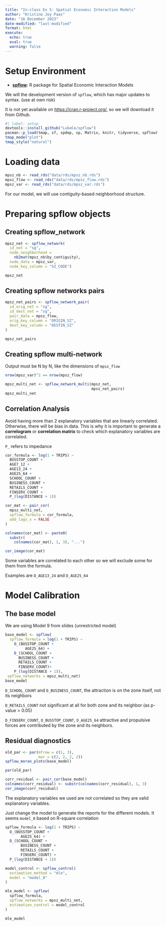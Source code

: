 ```yaml
---
title: "In-class Ex 5: Spatial Economic Interaction Models"
author: "Kristine Joy Paas"
date: "16 December 2023"
date-modified: "last-modified"
format: html
execute: 
  echo: true
  eval: true
  warning: false
---
```


# Setup Environment

-   [**spflow**](https://lukece.github.io/spflow/): R package for Spatial Economic Interaction Models

::: callout-important
We will the development version of `spflow`, which has major updates to syntax. (use at own risk)

It is not yet available on <https://cran.r-project.org/>, so we will download it from Github.
:::

```r
#| label: setup
devtools::install_github("LukeCe/spflow")
pacman::p_load(tmap, sf, spdep, sp, Matrix, knitr, tidyverse, spflow)
tmap_mode("plot")
tmap_style("natural")
```

# Loading data

```r
mpsz_nb <- read_rds("data/rds/mpsz_nb.rds")
mpsz_flow <- read_rds("data/rds/mpsz_flow.rds")
mpsz_var <- read_rds("data/rds/mpsz_var.rds")
```

For our model, we will use contiguity-based neighborhood structure.

# Preparing spflow objects

## Creating spflow_network

```r
mpsz_net <- spflow_network(
  id_net = "sg",
  node_neighborhood =
    nb2mat(mpsz_nb$by_contiguity),
  node_data = mpsz_var,
  node_key_column = "SZ_CODE")

mpsz_net
```

## Creating spflow networks pairs

```r
mpsz_net_pairs <- spflow_network_pair(
  id_orig_net = "sg",
  id_dest_net = "sg",
  pair_data = mpsz_flow,
  orig_key_column = "ORIGIN_SZ",
  dest_key_column = "DESTIN_SZ"
)

mpsz_net_pairs
```

## Creating spflow multi-network

::: callout-important
Output must be N by N, like the dimensions of `mpsz_flow`

```r
nrow(mpsz_var)^2 == nrow(mpsz_flow)
```
:::

```r
mpsz_multi_net <- spflow_network_multi(mpsz_net,
                                       mpsz_net_pairs)
mpsz_multi_net
```

## Correlation Analysis

Avoid having more than 2 explanatory variables that are linearly correlated. Otherwise, there will be bias in data. This is why it is important to generate a **correlogram** or **correlation matrix** to check which explanatory variables are correlated.

`P_` refers to impedance

```r
cor_formula <- log(1 + TRIPS) ~
  BUSSTOP_COUNT +
  AGE7_12 +
  AGE13_24 +
  AGE25_64 +
  SCHOOL_COUNT +
  BUSINESS_COUNT +
  RETAILS_COUNT +
  FINSERV_COUNT +
  P_(log(DISTANCE + 1))

cor_mat <- pair_cor(
  mpsz_multi_net,
  spflow_formula = cor_formula,
  add_lags_x = FALSE
)

colnames(cor_mat) <- paste0(
  substr(
    colnames(cor_mat), 1, 3), "...")

cor_image(cor_mat)
```

Some variables are correlated to each other so we will exclude some for them from the formula.

Examples are `D_AGE13_24` and `D_AGE25_64`

# Model Calibration

## The base model

We are using Model 9 from slides (unrestricted model)

```r
base_model <- spflow(
  spflow_formula = log(1 + TRIPS) ~
    O_(BUSSTOP_COUNT +
         AGE25_64) +
    D_(SCHOOL_COUNT +
      BUSINESS_COUNT +
      RETAILS_COUNT +
      FINSERV_COUNT)+
    P_(log(DISTANCE + 1)),
 spflow_networks = mpsz_multi_net)
base_model
```

`D_SCHOOL_COUNT` and `D_BUSINESS_COUNT`, the attraction is on the zone itself, not its neighbors

`D_RETAILS_COUNT` not significant at all for both zone and its neighbor (as p-value \> 0.05)

`D_FINSERV_COUNT`, `O_BUSSTOP_COUNT`, `O_AGE25_64` attractive and propulsive forces are contributed by the zone and its neighbors.

## Residual diagnostics

```r
old_par <- par(mfrow = c(1, 3),
               mar = c(2, 2, 2, 2))
spflow_moran_plots(base_model)
```

```r
par(old_par)
```

```r
corr_residual <- pair_cor(base_model)
colnames(corr_residual) <- substr(colnames(corr_residual), 1, 3)
cor_image(corr_residual)
```

The explanatory variables we used are not correlated so they are valid explanatory variables.

::: callout-note
Just change the model to generate the reports for the different models. It seems `model_8` based on R-square correlation
:::

```r
spflow_formula <- log(1 + TRIPS) ~
  O_(BUSSTOP_COUNT +
       AGE25_64) +
  D_(SCHOOL_COUNT +
       BUSINESS_COUNT +
       RETAILS_COUNT +
       FINSERV_COUNT) +
  P_(log(DISTANCE + 1))

model_control <- spflow_control(
  estimation_method = "mle",
  model = "model_8"
)

mle_model <- spflow(
  spflow_formula,
  spflow_networks = mpsz_multi_net,
  estimation_control = model_control
)

mle_model
```
